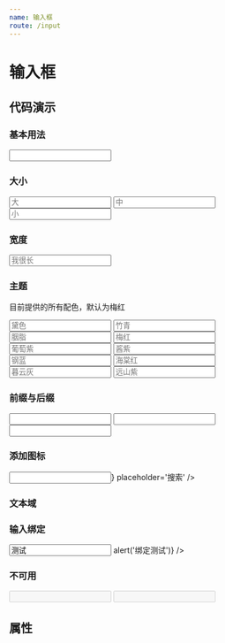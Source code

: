 ```yaml
---
name: 输入框
route: /input
---
```



# 输入框

## 代码演示

### 基本用法

<Playground>
  <Input />
</Playground>

### 大小

<Playground>
  <Input size='large' placeholder='大' />
  <Input placeholder='中' />
  <Input size='small' placeholder='小' />
</Playground>

### 宽度

<Playground>
  <Input placeholder='我很长' width={400} />
</Playground>

### 主题

目前提供的所有配色，默认为梅红

<Playground>
  <Input theme='primary' placeholder='黛色' />
  <Input theme='success' placeholder='竹青' />
  <Input theme='danger' placeholder='胭脂' />
  <Input theme='meihong' placeholder='梅红' />
  <Input theme='putaozi' placeholder='葡萄紫' />
  <Input theme='jiangzi' placeholder='酱紫' />
  <Input theme='ganglan' placeholder='钢蓝' />
  <Input theme='haitang' placeholder='海棠红' />
  <Input theme='muyun' placeholder='暮云灰' />
  <Input theme='yuanshan' placeholder='远山紫' />
</Playground>

### 前缀与后缀

<Playground>
  <Input addonBefore={'邮箱'} />
  <Input addonAfter='元' size='large' />
  <Input addonBefore='A' addonAfter={'Z'} size='small' />
</Playground>

### 添加图标

<Playground>
  <Input icon={<Icon type='search' />} placeholder='搜索' />
</Playground>

### 文本域

<Playground>
  <Input.Textarea placeholder='搜索' width={240} theme='ganglan' />
</Playground>

### 输入绑定

<Playground>
  <Input value='测试' onChange={() => alert('绑定测试')} />
</Playground>

### 不可用

<Playground>
  <Input disabled />
  <Input addonAfter='元' size='large' disabled />
  <Input.Textarea disabled />
</Playground>

## 属性

<PropsTable of={Input} />
